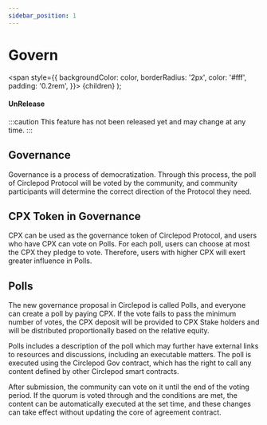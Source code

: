 ```yaml
---
sidebar_position: 1
---
```


# Govern

  <span
    style={{
      backgroundColor: color,
      borderRadius: '2px',
      color: '#fff',
      padding: '0.2rem',
    }}>
    {children}
  </span>
);

#### <Highlight color="#ff9966">UnRelease</Highlight>

:::caution
This feature has not been released yet and may change at any time.
:::

## Governance

Governance is a process of democratization. Through this process, the poll of Circlepod Protocol will be voted by the community, and community participants will determine the correct direction of the Protocol they need.

## CPX Token in Governance

CPX can be used as the governance token of Circlepod Protocol, and users who have CPX can vote on Polls. For each poll, users can choose at most the CPX they pledge to vote. Therefore, users with higher CPX will exert greater influence in Polls.

## Polls

The new governance proposal in Circlepod is called Polls, and everyone can create a poll by paying CPX. If the vote fails to pass the minimum number of votes, the CPX deposit will be provided to CPX Stake holders and will be distributed proportionally based on the relative equity.

Polls includes a description of the poll which may further have external links to resources and discussions, including an executable matters. The poll is executed using the Circlepod Gov contract, which has the right to call any content defined by other Circlepod smart contracts.

After submission, the community can vote on it until the end of the voting period. If the quorum is voted through and the conditions are met, the content can be automatically executed at the set time, and these changes can take effect without updating the core of agreement contract.